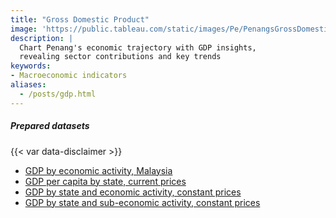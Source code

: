 ```yaml
---
title: "Gross Domestic Product"
image: 'https://public.tableau.com/static/images/Pe/PenangsGrossDomesticProduct/GDPbyeconomicsector/1.png'
description: |
  Chart Penang's economic trajectory with GDP insights, 
  revealing sector contributions and key trends 
keywords: 
- Macroeconomic indicators
aliases:
  - /posts/gdp.html
---
```


::: {.dashboard}
```{=html}
<script type='module' src='https://public.tableau.com/javascripts/api/tableau.embedding.3.latest.min.js'></script>
<tableau-viz id='tableau-viz' 
    src='https://public.tableau.com/views/PenangsGrossDomesticProduct/GDPbystate' 
    width='1000' height='850' toolbar='bottom' >
<custom-parameter name=":showShareOptions" value="false"></custom-parameter>
</tableau-viz>
```
:::

::: {.callout-important icon="false" collapse="true" title="Download data"}
##### Prepared datasets
{{< var data-disclaimer >}}

- [GDP by economic activity, Malaysia](https://drive.google.com/uc?export=download&id=12_Ioxhu4WeCa47nbYl3-e0Hs3swbJtke)
- [GDP per capita by state, current prices](https://docs.google.com/spreadsheets/d/e/2PACX-1vTvlM3MCisvSnlolfyj62IlV8iWrMf6nh7abda3Q3qx2MJxLGE99AF_r1fOUjj1NVK_tRh_TjOHECrA/pub?gid=1372571923&single=true&output=csv)
- [GDP by state and economic activity, constant prices](https://docs.google.com/spreadsheets/d/e/2PACX-1vRXHJhFC2sI2nwsjrPY-2DSOU-BkQosKISZVRWwkl-SNi4M9ArBaBkFO-VcRLf4i6fXi5yOQ1b2e2Vd/pub?gid=2038708362&single=true&output=csv)
- [GDP by state and sub-economic activity, constant prices](https://docs.google.com/spreadsheets/d/e/2PACX-1vRXHJhFC2sI2nwsjrPY-2DSOU-BkQosKISZVRWwkl-SNi4M9ArBaBkFO-VcRLf4i6fXi5yOQ1b2e2Vd/pub?gid=1439319907&single=true&output=csv)
:::
